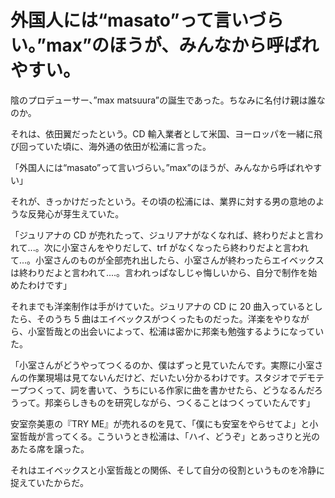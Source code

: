 # 外国人には“masato”って言いづらい。”max”のほうが、みんなから呼ばれやすい。

陰のプロデューサー、”max matsuura”の誕生であった。ちなみに名付け親は誰なのか。

それは、依田翼だったという。CD 輸入業者として米国、ヨーロッパを一緒に飛び回っていた頃に、海外通の依田が松浦に言った。

「外国人には“masato”って言いづらい。”max”のほうが、みんなから呼ばれやすい」

それが、きっかけだったという。その頃の松浦には、業界に対する男の意地のような反発心が芽生えていた。

「ジュリアナの CD が売れたって、ジュリアナがなくなれば、終わりだよと言われて...。次に小室さんをやりだして、trf がなくなったら終わりだよと言われて...。小室さんのものが全部売れ出したら、小室さんが終わったらエイベックスは終わりだよと言われて....。言われっぱなしじゃ悔しいから、自分で制作を始めたわけです」

それまでも洋楽制作は手がけていた。ジュリアナの CD に 20 曲入っているとしたら、そのうち 5 曲はエイベックスがつくったものだった。洋楽をやりながら、小室哲哉との出会いによって、松浦は密かに邦楽も勉強するようになっていた。

「小室さんがどうやってつくるのか、僕はずっと見ていたんです。実際に小室さんの作業現場は見てないんだけど、だいたい分かるわけです。スタジオでデモテープつくって、詞を書いて、うちにいる作家に曲を書かせたら、どうなるんだろうって。邦楽らしきものを研究しながら、つくることはつくっていたんです」

安室奈美恵の『TRY ME』が売れるのを見て、「僕にも安室をやらせてよ」と小室哲哉が言ってくる。こういうとき松浦は、「ハイ、どうぞ」とあっさりと光のあたる席を譲った。

それはエイベックスと小室哲哉との関係、そして自分の役割というものを冷静に捉えていたからだ。
